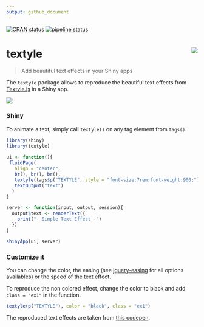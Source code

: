 ```yaml
---
output: github_document
---
```


<!-- README.md is generated from README.Rmd. Please edit that file -->

[![CRAN status](https://www.r-pkg.org/badges/version/textyle)](https://CRAN.R-project.org/package=textyle)
[![pipeline status](https://gitlab.com/lgnbhl/textyle/badges/master/pipeline.svg)](https://gitlab.com/lgnbhl/textyle/pipelines)

# textyle <img src="man/figures/logo.png" align="right" />

> Add beautiful text effects in your Shiny apps

The `textyle` package allows to reproduce the beautiful text effects from [Textyle.js](https://github.com/mycreatesite/Textyle.js/) in a Shiny app.

![](man/figures/textyle_example.gif)

### Shiny

To animate a text, simply call `textyle()` on any tag element from `tags()`.

```r
library(shiny)
library(textyle)
 
ui <- function(){
 fluidPage(
   align = "center",
   br(), br(), br(),
   textyle(tags$p("TEXTYLE", style = "font-size:7rem;font-weight:900;")),
   textOutput("text")
  )
}

server <- function(input, output, session){
  output$text <- renderText({
    print("- Simple Text Effect -")
  })
}

shinyApp(ui, server)
```

### Customize it

You can change the color, the easing (see [jquery-easing](http://gsgd.co.uk/sandbox/jquery/easing/) for all options availables) or the speed of the text effect. 

To reproduce the non colored effect, change the color to black and add `class = "ex1"` in the function.

``` r
textyle(p("TEXTYLE"), color = "black", class = "ex1")
```

The reproduced text effects are taken from [this codepen](https://codepen.io/mycreatesite/pen/vvpmgy).
